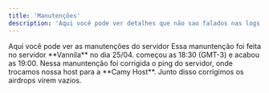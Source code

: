 ---
title: 'Manutenções'
description: 'Aqui você pode ver detalhes que não sao falados nas logs de Manutenções de nosso sevidor do discord'
---

<Info>
   Aqui você pode ver as manutenções do servidor
</Info>

<AccordionGroup>
   <Accordion
      title="MANUNTENÇÃO 25/04"
      icon="hammer"
   >
      Essa manuntenção foi feita no servidor **Vannila** no dia 25/04. começou as 18:30 (GMT-3) e acabou as 19:00.
      Nessa manuntenção foi corrigida o ping do servidor, onde trocamos nossa host para a **Camy Host**. 
      Junto disso corrigimos os airdrops virem vazios.
   </Accordion>
<AccordionGroup>
